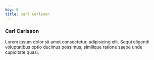 ```yaml
---
key: 0
title: Carl Carlsson
---
```


### Carl Carlsson

Lorem ipsum dolor sit amet consectetur, adipisicing elit. Sequi eligendi voluptatibus optio ducimus possimus, similique ratione saepe unde cupiditate quasi.